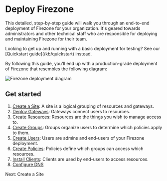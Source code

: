 
# Deploy Firezone

This detailed, step-by-step guide will walk you through an end-to-end deployment
of Firezone for your organization. It's geared towards administrators and other
technical staff who are responsible for deploying and maintaining Firezone for
their team.

<Alert color="info">
  Looking to get up and running with a basic deployment for testing? See our
  [Quickstart guide](/kb/quickstart) instead.
</Alert>

By following this guide, you'll end up with a production-grade deployment of
Firezone that resembles the following diagram:

<Link href="/images/kb/deploy/diagram.png" target="_blank">
  <Image
    src="/images/kb/deploy/diagram.png"
    alt="Firezone deployment diagram"
    width={1200}
    height={1200}
  />
</Link>

## Get started

1. [Create a Site](/kb/deploy/sites): A site is a logical grouping of resources
   and gateways.
1. [Deploy Gateways](/kb/deploy/gateways): Gateways connect users to resources.
1. [Create Resources](/kb/deploy/resources): Resources are the things you wish
   to manage access to.
1. [Create Groups](/kb/deploy/groups): Groups organize users to determine which
   policies apply to them.
1. [Create Users](/kb/deploy/users): Users are admins and end-users of your
   Firezone deployment.
1. [Create Policies](/kb/deploy/policies): Policies define which groups can
   access which resources.
1. [Install Clients](/kb/deploy/clients): Clients are used by end-users to
   access resources.
1. [Configure DNS](/kb/deploy/dns)

<NextStep href="/kb/deploy/sites">Next: Create a Site</NextStep>

<SupportOptions />
